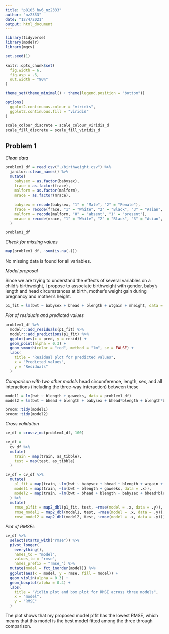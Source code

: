 ```yaml
---
title: "p8105_hw6_nz2333"
author: "nz2333"
date: "12/4/2021"
output: html_document
---
```


```r
library(tidyverse)
library(modelr)
library(mgcv)

set.seed(1)

knitr::opts_chunk$set(
  fig.width = 6,
  fig.asp = .6,
  out.width = "90%"
)

theme_set(theme_minimal() + theme(legend.position = "bottom"))

options(
  ggplot2.continuous.colour = "viridis",
  ggplot2.continuous.fill = "viridis"
)

scale_colour_discrete = scale_colour_viridis_d
scale_fill_discrete = scale_fill_viridis_d
```

## Problem 1

_Clean data_
```r
problem1_df = read_csv("./birthweight.csv") %>%
  janitor::clean_names() %>%
  mutate(
    babysex = as.factor(babysex),
    frace = as.factor(frace),
    malform = as.factor(malform),
    mrace = as.factor(mrace),
    
    babysex = recode(babysex, "1" = "Male", "2" = "Female"), 
    frace = recode(frace, "1" = "White", "2" = "Black", "3" = "Asian", "4" = "Puerto Rican", "8" = "Other", "9" = "Unknown"),
    malform = recode(malform, "0" = "absent", "1" = "present"),
    mrace = recode(mrace, "1" = "White", "2" = "Black", "3" = "Asian", "4" = "Puerto Rican", "8" = "Other", "9" = "Unknown")
  )

problem1_df
```

_Check for missing values_
```r
map(problem1_df, ~sum(is.na(.)))
```
No missing data is found for all variables. 

_Model proposal_

Since we are trying to understand the effects of several variables on a child’s birthweight, I propose to associate birthweight with gender, baby's length and head circumstances at birth, mother's weight gain during pregnancy and mother's height. 
```r
p1_fit = lm(bwt ~ babysex + bhead + blength + wtgain + mheight, data = problem1_df)
```

_Plot of residuals and predicted values_
```r
problem1_df %>% 
  modelr::add_residuals(p1_fit) %>%
  modelr::add_predictions(p1_fit) %>%
  ggplot(aes(x = pred, y = resid)) +
  geom_point(alpha = 0.3) +
  geom_smooth(color = "red", method = "lm", se = FALSE) +
  labs(
    title = "Residual plot for predicted values", 
    x = "Predicted values", 
    y = "Residuals"
  )
```

_Comparison with two other models_
head circumference, length, sex, and all interactions (including the three-way interaction) between these
```r
model1 = lm(bwt ~ blength + gaweeks, data = problem1_df)
model2 = lm(bwt ~ bhead + blength + babysex + bhead*blength + blength*babysex + bhead*babysex + bhead*blength*babysex, data = problem1_df)

broom::tidy(model1)
broom::tidy(model2)
```

_Cross validation_
```r
cv_df = crossv_mc(problem1_df, 100)

cv_df =
  cv_df %>% 
  mutate(
    train = map(train, as_tibble),
    test = map(test, as_tibble)
  )

cv_df = cv_df %>%
  mutate(
    p1_fit = map(train, ~lm(bwt ~ babysex + bhead + blength + wtgain + mheight, data = .x)), 
    model1 = map(train, ~lm(bwt ~ blength + gaweeks, data = .x)), 
    model2 = map(train, ~lm(bwt ~ bhead + blength + babysex + bhead*blength + blength*babysex + bhead*babysex + bhead*blength*babysex, data = .x))
  ) %>%
  mutate(
    rmse_p1fit = map2_dbl(p1_fit, test, ~rmse(model = .x, data = .y)),
    rmse_model1 = map2_dbl(model1, test, ~rmse(model = .x, data = .y)),
    rmse_model2 = map2_dbl(model2, test, ~rmse(model = .x, data = .y)))
```

_Plot of RMSEs_
```r
cv_df %>% 
  select(starts_with("rmse")) %>% 
  pivot_longer(
    everything(),
    names_to = "model", 
    values_to = "rmse",
    names_prefix = "rmse_") %>% 
  mutate(model = fct_inorder(model)) %>% 
  ggplot(aes(x = model, y = rmse, fill = model)) + 
  geom_violin(alpha = 0.3) +
  geom_boxplot(alpha = 0.4) +
  labs(
    title = "Violin plot and box plot for RMSE across three models", 
    x = "model", 
    y = "RMSE"
  )
```

The plot shows that my proposed model p1fit has the lowest RMSE, which means that this model is the best model fitted among the three through comparison. 
   
